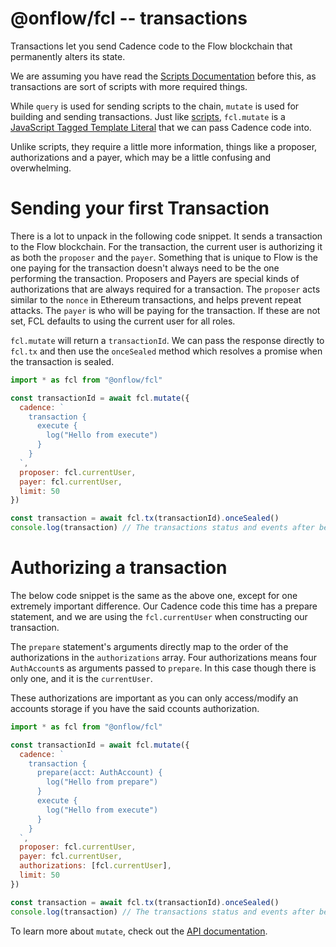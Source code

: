 # @onflow/fcl -- transactions

Transactions let you send Cadence code to the Flow blockchain that permanently alters its state.

We are assuming you have read the [Scripts Documentation](https://docs.onflow.org/fcl/reference/scripts/) before this, as transactions are sort of scripts with more required things.

While `query` is used for sending scripts to the chain, `mutate` is used for building and sending transactions. Just like [scripts](https://docs.onflow.org/fcl/reference/scripts/), `fcl.mutate` is a [JavaScript Tagged Template Literal](https://styled-components.com/docs/advanced#tagged-template-literals) that we can pass Cadence code into.

Unlike scripts, they require a little more information, things like a proposer, authorizations and a payer, which may be a little confusing and overwhelming.

# Sending your first Transaction

There is a lot to unpack in the following code snippet.
It sends a transaction to the Flow blockchain. For the transaction, the current user is authorizing it as both the `proposer` and the `payer`.
Something that is unique to Flow is the one paying for the transaction doesn't always need to be the one performing the transaction.
Proposers and Payers are special kinds of authorizations that are always required for a transaction.
The `proposer` acts similar to the `nonce` in Ethereum transactions, and helps prevent repeat attacks.
The `payer` is who will be paying for the transaction.
If these are not set, FCL defaults to using the current user for all roles.

`fcl.mutate` will return a `transactionId`. We can pass the response directly to `fcl.tx` and then use the `onceSealed` method which resolves a promise when the transaction is sealed.

```javascript
import * as fcl from "@onflow/fcl"

const transactionId = await fcl.mutate({
  cadence: `
    transaction {
      execute {
        log("Hello from execute")
      }
    }
  `,
  proposer: fcl.currentUser,
  payer: fcl.currentUser,
  limit: 50
})

const transaction = await fcl.tx(transactionId).onceSealed()
console.log(transaction) // The transactions status and events after being sealed
```

# Authorizing a transaction

The below code snippet is the same as the above one, except for one extremely important difference.
Our Cadence code this time has a prepare statement, and we are using the `fcl.currentUser` when constructing our transaction.

The `prepare` statement's arguments directly map to the order of the authorizations in the `authorizations` array.
Four authorizations means four `AuthAccount`s as arguments passed to `prepare`. In this case though there is only one, and it is the `currentUser`.

These authorizations are important as you can only access/modify an accounts storage if you have the said ccounts authorization.

```javascript
import * as fcl from "@onflow/fcl"

const transactionId = await fcl.mutate({
  cadence: `
    transaction {
      prepare(acct: AuthAccount) {
        log("Hello from prepare")
      }
      execute {
        log("Hello from execute")
      }
    }
  `,
  proposer: fcl.currentUser,
  payer: fcl.currentUser,
  authorizations: [fcl.currentUser],
  limit: 50
})

const transaction = await fcl.tx(transactionId).onceSealed()
console.log(transaction) // The transactions status and events after being sealed
```

To learn more about `mutate`, check out the [API documentation](./api/#mutate).
